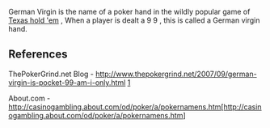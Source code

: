 German Virgin is the name of a poker hand in the wildly popular game of [[Texas hold 'em]] , When a player is dealt a 9 9 , this is called a German virgin hand.


== References ==

ThePokerGrind.net Blog - http://www.thepokergrind.net/2007/09/german-virgin-is-pocket-99-am-i-only.html
[http://www.thepokergrind.net/2007/09/german-virgin-is-pocket-99-am-i-only.html]

About.com - http://casinogambling.about.com/od/poker/a/pokernamens.htm[http://casinogambling.about.com/od/poker/a/pokernamens.htm]

{{Poker-stub}}
{{Uncategorizedstub|date=September 2007}}